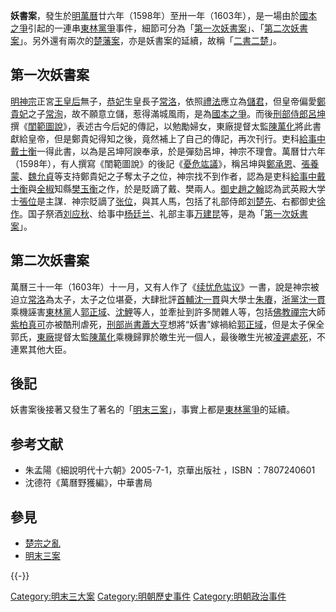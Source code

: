 
'''妖書案'''，發生於[[明朝|明]][[萬曆|萬曆]]廿六年（1598年）至卅一年（1603年），是一場由於[[國本之爭|國本之爭]]引起的一連串[[東林黨爭|東林黨爭]]事件，細節可分為「[[第一次妖書案|第一次妖書案]]」、「[[第二次妖書案|第二次妖書案]]」。另外還有兩次的[[楚藩案|楚藩案]]，亦是妖書案的延續，故稱「[[楚宗之亂|二書二楚]]」。

==第一次妖書案==
{{main|第一次妖書案}}
[[明神宗|明神宗]]正宮[[孝端顯皇后|王皇后]]無子，[[孝靖皇太后|恭妃]]生皇長子[[明光宗|常洛]]，依照[[礼教|禮法]]應立為[[儲君|儲君]]，但皇帝偏愛[[孝宁太皇太后|鄭貴妃]]之子[[朱常洵|常洵]]，故不願意立儲，惹得滿城風雨，是為[[國本之爭|國本之爭]]。而後[[刑部侍郎|刑部侍郎]][[呂坤|呂坤]]撰《[[閨範圖說|閨範圖說]]》，表述古今后妃的傳記，以勉勵婦女，東廠提督太監[[陳萬化|陳萬化]]將此書獻給皇帝，但是鄭貴妃得知之後，竟然補上了自己的傳記，再次刊行。吏科[[給事中|給事中]][[戴士衡|戴士衡]]一得此書，以為是呂坤阿諛奉承，於是彈劾呂坤，神宗不理會。萬曆廿六年（1598年），有人撰寫《閨範圖說》的後記《[[憂危竑議|憂危竑議]]》，稱呂坤與[[鄭承恩|鄭承恩]]、[[張養蒙|張養蒙]]、[[魏允貞|魏允貞]]等支持鄭貴妃之子奪太子之位，神宗找不到作者，認為是吏科[[給事中|給事中]][[戴士衡|戴士衡]]與[[全椒縣|全椒]]知縣[[樊玉衡|樊玉衡]]之作，於是貶謫了戴、樊兩人。[[御史|御史]][[趙之翰|趙之翰]]認為武英殿大学士[[張位|張位]]是主謀．神宗貶謫了[[张位|张位]]，與其人馬，包括了礼部侍郎[[刘楚先|刘楚先]]、右都御史[[徐作|徐作]]。国子祭酒[[刘应秋|刘应秋]]、给事中[[杨廷兰|杨廷兰]]、礼部主事[[万建昆|万建昆]]等，是為「[[第一次妖書案|第一次妖書案]]」。

==第二次妖書案==
{{main|第二次妖書案}}
萬曆三十一年（1603年）十一月，又有人作了《[[s:续忧危竑议|续忧危竑议]]》一書，說是神宗被迫立[[朱常洛|常洛]]為太子，太子之位堪憂，大肆批評[[大学士|首輔]][[沈一貫|沈一貫]]與大學士[[朱賡|朱賡]]，[[浙黨|浙黨]][[沈一貫|沈一貫]]乘機誣害[[東林黨|東林黨]]人[[郭正域|郭正域]]、[[沈鯉|沈鯉]]等人，並牽扯到許多閒雜人等，包括[[佛教|佛教]][[禪宗|禪宗]]大師[[紫柏真可|紫柏真可]]亦被酷刑虐死，[[刑部尚書|刑部尚書]][[蕭大亨|蕭大亨]]想將“妖書”嫁禍給[[郭正域|郭正域]]，但是太子保全郭氏，[[東廠|東廠]]提督太監[[陳萬化|陳萬化]]乘機歸罪於皦生光一個人，最後皦生光被[[凌遲|凌遲]][[死刑|處死]]，不連累其他大臣。

==後記==
妖書案後接著又發生了著名的「[[明末三案|明末三案]]」，事實上都是[[東林黨爭|東林黨爭]]的延續。

==参考文献==
*朱孟陽《細說明代十六朝》2005-7-1，京華出版社 ，ISBN ：7807240601
*沈德符《萬曆野獲編》，中華書局

==參見==
*[[楚宗之亂|楚宗之亂]]
* [[明末三案|明末三案]]

{{-}}
{{明朝歷史事件}}

{{DEFAULTSORT:M明末三案}}
[[Category:明末三大案|Category:明末三大案]]
[[Category:明朝歷史事件|Category:明朝歷史事件]]
[[Category:明朝政治事件|Category:明朝政治事件]]